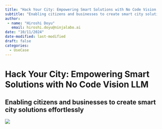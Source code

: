 ```yaml
---
title: "Hack Your City: Empowering Smart Solutions with No Code Vision LLM"
subtitle: "Enabling citizens and businesses to create smart city solutions effortlessly"
author:
 - name: "Hiroshi Doyu"
   email: hiroshi.doyu@ninjalabo.ai
date: "10/11/2024"
date-modified: last-modified
draft: false
categories:
  - UseCase
---
```

# Hack Your City: Empowering Smart Solutions with No Code Vision LLM


## Enabling citizens and businesses to create smart city solutions effortlessly

![](images/ai_mobility_lab.png)


